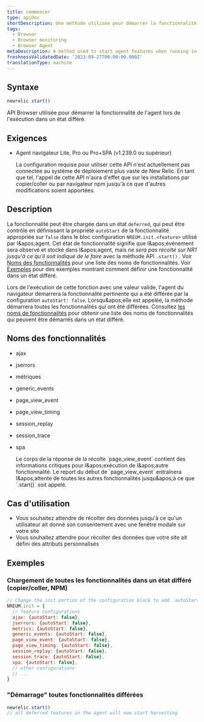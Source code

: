 ```yaml
---
title: commencer
type: apiDoc
shortDescription: Une méthode utilisée pour démarrer la fonctionnalité de l'agent lors de l'exécution dans un état différé
tags:
  - Browser
  - Browser monitoring
  - Browser Agent
metaDescription: A method used to start agent features when running in a deferred state
freshnessValidatedDate: '2023-09-27T00:00:00.000Z'
translationType: machine
---
```


## Syntaxe

```js
newrelic.start()
```

API Browser utilisée pour démarrer la fonctionnalité de l&apos;agent lors de l&apos;exécution dans un état différé.

## Exigences

* Agent navigateur Lite, Pro ou Pro+SPA (v1.239.0 ou supérieur)

  <Callout variant="important">
    La configuration requise pour utiliser cette API n&apos;est actuellement pas connectée au système de déploiement plus vaste de New Relic. En tant que tel, l&apos;appel de cette API n&apos;aura d&apos;effet que sur les installations par copier/coller ou par navigateur npm jusqu&apos;à ce que d&apos;autres modifications soient apportées.
  </Callout>

## Description

La fonctionnalité peut être chargée dans un état `deferred`, qui peut être contrôlé en définissant la propriété `autoStart` de la fonctionnalité appropriée sur `false` dans le bloc configuration `NREUM.init.<feature>` utilisé par l&amp;apos;agent. Cet état de fonctionnalité signifie que l&amp;apos;événement sera observé et stocké dans l&amp;apos;agent, mais *ne sera pas récolté sur NR1 jusqu&apos;à ce qu&apos;il soit indiqué de le faire* avec la méthode API `.start()` . Voir [Noms des fonctionnalités](#feature-names) pour une liste des noms de fonctionnalités. Voir [Exemples](#examples) pour des exemples montrant comment définir une fonctionnalité dans un état différé.

Lors de l&apos;exécution de cette fonction avec une valeur valide, l&apos;agent du navigateur démarrera la fonctionnalité pertinente qui a été différée par la configuration `autoStart: false`. Lorsqu&amp;apos;elle est appelée, la méthode démarrera toutes les fonctionnalités qui ont été différées. Consultez [les noms de fonctionnalités](#feature-names) pour obtenir une liste des noms de fonctionnalités qui peuvent être démarrés dans un état différé.

## Noms des fonctionnalités

* ajax

* jserrors

* métriques

* generic\_events

* page\_view\_event

* page\_view\_timing

* session\_replay

* session\_trace

* spa

  <Callout variant="important">
    Le corps de la réponse de la récolte `page_view_event` contient des informations critiques pour l&amp;apos;exécution de l&amp;apos;autre fonctionnalité. Le report du début de `page_view_event` entraînera l&amp;apos;attente de toutes les autres fonctionnalités jusqu&amp;apos;à ce que `.start()` soit appelé.
  </Callout>

## Cas d&apos;utilisation

* Vous souhaitez attendre de récolter des données jusqu&apos;à ce qu&apos;un utilisateur ait donné son consentement avec une fenêtre modale sur votre site
* Vous souhaitez attendre pour récolter des données que votre site ait défini des attributs personnalisés

## Exemples

### Chargement de toutes les fonctionnalités dans un état différé (copier/coller, NPM)

```js
// Change the init portion of the configuration block to add `autoStart: false` to any features desired to load in a deferred state
NREUM.init = {
  // feature configurations
  ajax: {autoStart: false},
  jserrors: {autoStart: false},
  metrics: {autoStart: false},
  generic_events: {autoStart: false},
  page_view_event: {autoStart: false},
  page_view_timing: {autoStart: false},
  session_replay: {autoStart: false},
  session_trace: {autoStart: false},
  spa: {autoStart: false},
  // other configurations
  // ...
}
```

### &quot;Démarrage&quot; toutes fonctionnalités différées

```js
newrelic.start()
// all deferred features in the agent will now start harvesting
```